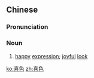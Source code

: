 ==Chinese==
{{zh-forms}}

===Pronunciation===
{{zh-pron
|m=xǐsè
|c=hei2 sik1
|mn=qz:hí-siak/tw,xm,zz:hí-sek
|cat=n
}}

===Noun===
{{zh-noun}}

# [[happy]] [[expression]]; [[joyful]] [[look]]

[[ko:喜色]]
[[zh:喜色]]